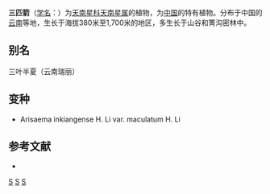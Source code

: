 {{Speciesbox 
| genus = Arisaema
| species = petiolulatum
| authority =  Hook.f.
| subdivision_ranks =[[变种|变种]]
| subdivision =
}}

'''三匹箭'''（[[学名|学名]]：{{lang|la|''Arisaema petiolulatum''}}）为[[天南星科|天南星科]][[天南星属|天南星属]]的植物，为[[中国|中国]]的特有植物。分布于中国的[[云南|云南]]等地，生长于海拔380米至1,700米的地区，多生长于山谷和箐沟密林中。

== 别名 ==
三叶半夏（云南瑞丽）

== 变种 ==
* Arisaema inkiangense H. Li var. maculatum H. Li

== 参考文献 ==
<div class="references-small">
* {{cite web| url =http://www.bioinfo.cn/db05/KmzwSpecies.php?action=view&id=867| title =三匹箭| work =《中国高等植物数据库全库》| publisher =中国科学院微生物研究所| author =昆明植物研究所| accessdate =2009-02-19| deadurl =yes| archiveurl =https://web.archive.org/web/20160305050835/http://www.bioinfo.cn/db05/KmzwSpecies.php?action=view&id=867| archivedate =2016-03-05}}
</div>
{{Taxonbar|from=Q4034362}}

{{DEFAULTSORT:Arisaema inkiangense}}
[[Category:天南星属|S]]
[[Category:中國特有植物|S]]
[[Category:云南植物|S]]